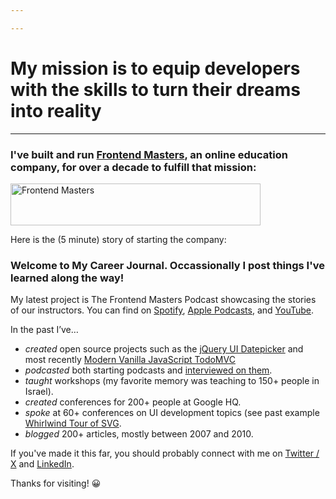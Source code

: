 ```yaml
---

---
```


# My mission is to equip <span class="block">developers</span> with the <span class="block">skills</span> to turn their <span class="block alt">dreams</span> into <span class="block alt">reality</span>

-----

### I've built and run [Frontend Masters](https://frontendmasters.com), an online education company, for over a decade to fulfill that mission:

<a href="https://frontendmasters.com">
  <img src="/frontendmasters.svg" alt="Frontend Masters" width="400" height="67" />
</a>

Here is the (5 minute) story of starting the company:

<YouTube id="KL5vEhdFpgQ" poster="https://i.ytimg.com/vi/KL5vEhdFpgQ/maxresdefault.jpg" params="controls=1" />

### Welcome to My Career Journal. Occassionally I post things I've learned along the way!

My latest project is The Frontend Masters Podcast showcasing the stories of our instructors. You can find on [Spotify](https://open.spotify.com/show/6El1Q4QV8OTAJVY2DWKMbo), [Apple Podcasts](https://podcasts.apple.com/gb/podcast/the-frontend-masters-podcast/id1710458565), and [YouTube](https://www.youtube.com/playlist?list=PLum3CyP95edxwLIHenKw0nMHlfvr76ZSU).

In the past I’ve…

- _created_ open source projects such as the [jQuery UI Datepicker](https://jqueryui.com/datepicker/) and most recently [Modern Vanilla JavaScript TodoMVC](https://github.com/1Marc/todomvc-vanillajs-2022)
- _podcasted_ both starting podcasts and [interviewed on them](/podcasts).
- _taught_ workshops (my favorite memory was teaching to 150+ people in Israel).
- _created_ conferences for 200+ people at Google HQ.
- _spoke_ at 60+ conferences on UI development topics (see past example [Whirlwind Tour of SVG](https://www.youtube.com/watch?v=a2K_pOp2ydQ).
- _blogged_ 200+ articles, mostly between 2007 and 2010.

If you've made it this far, you should probably connect with me on [Twitter / X](https://twitter.com/1marc) and [LinkedIn](http://www.linkedin.com/in/1marc).

Thanks for visiting! 😀
